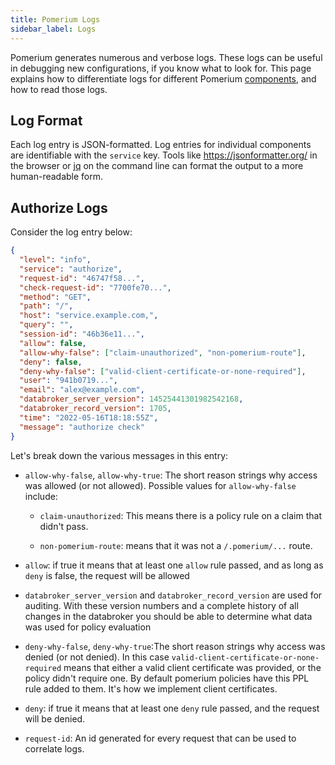 ```yaml
---
title: Pomerium Logs
sidebar_label: Logs
---
```


Pomerium generates numerous and verbose logs. These logs can be useful in debugging new configurations, if you know what to look for. This page explains how to differentiate logs for different Pomerium [components](docs/overview/architecture#component-level), and how to read those logs.

## Log Format

Each log entry is JSON-formatted. Log entries for individual components are identifiable with the `service` key. Tools like <https://jsonformatter.org/> in the browser or [jq](https://stedolan.github.io/jq/) on the command line can format the output to a more human-readable form. 

## Authorize Logs

Consider the log entry below:

```json
{
  "level": "info",
  "service": "authorize",
  "request-id": "46747f58...",
  "check-request-id": "7700fe70...",
  "method": "GET",
  "path": "/",
  "host": "service.example.com,",
  "query": "",
  "session-id": "46b36e11...",
  "allow": false,
  "allow-why-false": ["claim-unauthorized", "non-pomerium-route"],
  "deny": false,
  "deny-why-false": ["valid-client-certificate-or-none-required"],
  "user": "941b0719...",
  "email": "alex@example.com",
  "databroker_server_version": 14525441301982542168,
  "databroker_record_version": 1705,
  "time": "2022-05-16T18:18:55Z",
  "message": "authorize check"
}
```

Let's break down the various messages in this entry:

- `allow-why-false`, `allow-why-true`: The short reason strings why access was allowed (or not allowed). Possible values for `allow-why-false` include:
  - `claim-unauthorized`: This means there is a policy rule on a claim that didn't pass.

  - `non-pomerium-route`: means that it was not a `/.pomerium/...` route.

- `allow`: if true it means that at least one `allow` rule passed, and as long as `deny` is false, the request will be allowed

- `databroker_server_version` and `databroker_record_version` are used for auditing. With these version numbers and a complete history of all changes in the databroker you should be able to determine what data was used for policy evaluation

- `deny-why-false`, `deny-why-true`:The short reason strings why access was denied (or not denied). In this case `valid-client-certificate-or-none-required` means that either a valid client certificate was provided, or the policy didn't require one. By default pomerium policies have this PPL rule added to them. It's how we implement client certificates.

- `deny`: if true it means that at least one `deny` rule passed, and the request will be denied.

- `request-id`: An id generated for every request that can be used to correlate logs.